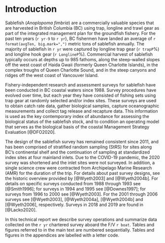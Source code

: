 # Introduction

Sablefish (*Anoplopoma fimbria*) are a commercially valuable species that are harvested in British Columbia (BC) using trap, longline and trawl gear as part of the integrated management plan for the groundfish fishery. For the past ten years (`r yr-9` to `r yr`),  BC fishermen have landed an average of `r format(avgTen, big.mark=",")` metric tons of sablefish annually.  The majority of sablefish in `r yr`  were captured by longline trap gear (`r trapP`\%) and longline hook gear (`r LonglineP`\%). Commercial harvest of sablefish typically occurs at depths up to 985 fathoms, along the steep-walled slopes off the west coast of Haida Gwaii (formerly Queen Charlotte Islands), in the complex troughs  of Queen  Charlotte Sound, and in the steep canyons and ridges off the west coast of  Vancouver Island. 

Fishery-independent research and assessment surveys for sablefish have been conducted in BC coastal waters since 1988. Survey procedures have evolved over time, but each year they have consisted of fishing sets using trap gear at randomly selected and/or index sites. These surveys are used to obtain catch rate data, gather biological samples, capture oceanographic measurements and collect tag release and recapture data. This information is used as the key contemporary index of abundance for assessing the biological status of the sablefish stock, and to condition an operating model that serves as the biological basis of the coastal Management Strategy Evaluation [@DFO2020]. 

The design of the sablefish survey has remained consistent since 2011, and has been comprised of stratified random sampling (StRS) for sites along BC’s continental shelf and the continuation of sampling at standardized index sites at four mainland inlets. Due to the COVID-19 pandemic, the 2020 survey was shortened and the inlet sites were not surveyed. In addition, a single science crew were contracted from Archipelago Marine Research (AMR) for the duration of the trip. For details about past survey designs, see the historic overview provided by [@Wyeth2003] and [@Wyeth2004b]. For details on specific surveys conducted from 1988 through 1993 see [@Smith1996]; for surveys in 1994 and 1995 see [@Downes1997]; for surveys from 1996 to 2000 see [@Wyeth2003].  For the 2001 through 2006 surveys see [@Wyeth2003], [@Wyeth2004a], [@Wyeth2004b] and [@Wyeth2006], respectively.  Surveys in 2018 and 2019 are found in [@Lacko2020].

In this technical report we describe survey operations and summarize data collected on the `r yr` chartered survey aboard the F/V `r boat`. Tables and figures referred to in the main text are numbered sequentially. Tables and figures in the appendices are labelled with a letter code.
\clearpage
